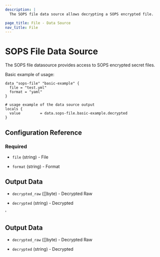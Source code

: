 ```yaml
---
description: |
  The SOPS file data source allows decrypting a SOPS encrypted file.

page_title: File - Data Source
nav_title: File
---
```


# SOPS File Data Source

The SOPS file datasource provides access to SOPS encrypted secret files.

Basic example of usage:

```hcl
data "sops-file" "basic-example" {
  file = "test.yml"
  format = "yaml"
}

# usage example of the data source output
locals {
  value         = data.sops-file.basic-example.decrypted
}
```

## Configuration Reference

### Required

<!-- Code generated from the comments of the Config struct in datasource/file/data.go; DO NOT EDIT MANUALLY -->

- `file` (string) - File

- `format` (string) - Format

<!-- End of code generated from the comments of the Config struct in datasource/file/data.go; -->


## Output Data

<!-- Code generated from the comments of the DatasourceOutput struct in datasource/file/data.go; DO NOT EDIT MANUALLY -->

- `decrypted_raw` ([]byte) - Decrypted Raw

- `decrypted` (string) - Decrypted

<!-- End of code generated from the comments of the DatasourceOutput struct in datasource/file/data.go; -->
'

## Output Data

<!-- Code generated from the comments of the DatasourceOutput struct in datasource/file/data.go; DO NOT EDIT MANUALLY -->

- `decrypted_raw` ([]byte) - Decrypted Raw

- `decrypted` (string) - Decrypted

<!-- End of code generated from the comments of the DatasourceOutput struct in datasource/file/data.go; -->
